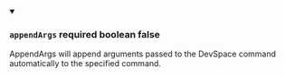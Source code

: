 
<details className="config-field" data-expandable="false" open>
<summary>

### `appendArgs` <span class="config-field-required" data-required="false">required</span> <span class="config-field-type">boolean</span> <span class="config-field-default">false</span> <span class="config-field-enum"></span>

AppendArgs will append arguments passed to the DevSpace command automatically to
the specified command.

</summary>



</details>
